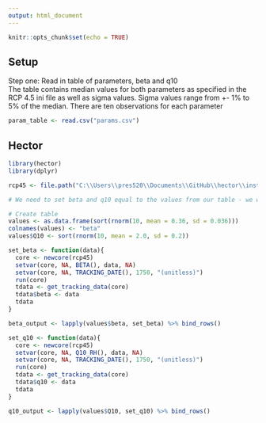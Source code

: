 ```yaml
---
output: html_document
---
```


```r
knitr::opts_chunk$set(echo = TRUE)
```

## Setup

Step one: Read in table of parameters, beta and q10  
The table contains median values for both parameters as specified in the RCP 4.5 ini file as well as sigma values. Sigma values range from +- 1% to 5% of the median. There are ten observations for each parameter

``` r
param_table <- read.csv("params.csv")
```

## Hector

```r
library(hector)
library(dplyr)

rcp45 <- file.path("C:\\Users\\pres520\\Documents\\GitHub\\hector\\inst\\input\\hector_rcp45.ini")

# We need to set beta and q10 equal to the values from our table - we want to know what happens when they are varied

# Create table
values <- as.data.frame(sort(rnorm(10, mean = 0.36, sd = 0.036)))
colnames(values) <- "beta"
values$Q10 <- sort(rnorm(10, mean = 2.0, sd = 0.2))

set_beta <- function(data){
  core <- newcore(rcp45)
  setvar(core, NA, BETA(), data, NA)
  setvar(core, NA, TRACKING_DATE(), 1750, "(unitless)")
  run(core)
  tdata <- get_tracking_data(core)
  tdata$beta <- data
  tdata
}

beta_output <- lapply(values$beta, set_beta) %>% bind_rows()

set_q10 <- function(data){
  core <- newcore(rcp45)
  setvar(core, NA, Q10_RH(), data, NA)
  setvar(core, NA, TRACKING_DATE(), 1750, "(unitless)")
  run(core)
  tdata <- get_tracking_data(core)
  tdata$q10 <- data
  tdata
}

q10_output <- lapply(values$Q10, set_q10) %>% bind_rows()

```
